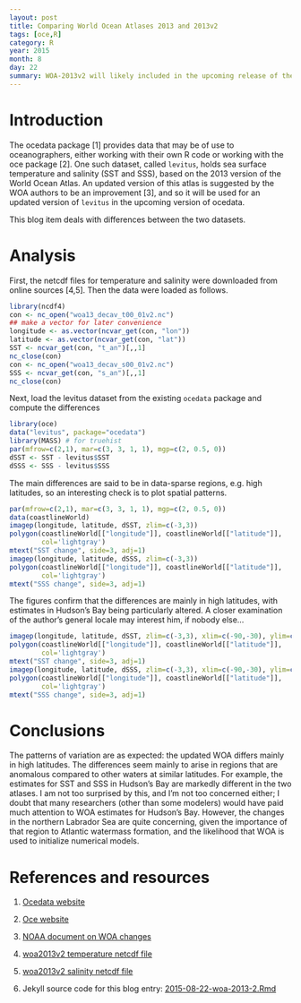 ```yaml
---
layout: post
title: Comparing World Ocean Atlases 2013 and 2013v2
tags: [oce,R]
category: R
year: 2015
month: 8
day: 22
summary: WOA-2013v2 will likely included in the upcoming release of the ``ocedata`` package, so I thought I should look into changes. Some results for SST and SSS are given here.
---
```


# Introduction

The ocedata package [1] provides data that may be of use to oceanographers,
either working with their own R code or working with the oce package [2]. One
such dataset, called ``levitus``, holds sea surface temperature and salinity
(SST and SSS), based on the 2013 version of the World Ocean Atlas.  An updated
version of this atlas is suggested by the WOA authors to be an improvement [3],
and so it will be used for an updated version of ``levitus`` in the upcoming
version of ocedata.

This blog item deals with differences between the two datasets.

# Analysis

First, the netcdf files for temperature and salinity were downloaded from
online sources [4,5]. Then the data were loaded as follows.
```r
library(ncdf4)
con <- nc_open("woa13_decav_t00_01v2.nc")
## make a vector for later convenience
longitude <- as.vector(ncvar_get(con, "lon"))
latitude <- as.vector(ncvar_get(con, "lat"))
SST <- ncvar_get(con, "t_an")[,,1]
nc_close(con)
con <- nc_open("woa13_decav_s00_01v2.nc")
SSS <- ncvar_get(con, "s_an")[,,1]
nc_close(con)
```

Next, load the levitus dataset from the existing ``ocedata`` package
and compute the differences
```r
library(oce)
data("levitus", package="ocedata")
library(MASS) # for truehist
par(mfrow=c(2,1), mar=c(3, 3, 1, 1), mgp=c(2, 0.5, 0))
dSST <- SST - levitus$SST
dSSS <- SSS - levitus$SSS
```

The main differences are said to be in data-sparse regions, e.g. high latitudes,
so an interesting check is to plot spatial patterns.
```r
par(mfrow=c(2,1), mar=c(3, 3, 1, 1), mgp=c(2, 0.5, 0))
data(coastlineWorld)
imagep(longitude, latitude, dSST, zlim=c(-3,3))
polygon(coastlineWorld[["longitude"]], coastlineWorld[["latitude"]],
        col='lightgray') 
mtext("SST change", side=3, adj=1)
imagep(longitude, latitude, dSSS, zlim=c(-3,3))
polygon(coastlineWorld[["longitude"]], coastlineWorld[["latitude"]],
        col='lightgray') 
mtext("SSS change", side=3, adj=1)
```

The figures confirm that the differences are mainly in high latitudes, with
estimates in Hudson's Bay being particularly altered.  A closer examination of
the author's general locale may interest him, if nobody else...
```r
imagep(longitude, latitude, dSST, zlim=c(-3,3), xlim=c(-90,-30), ylim=c(30, 90), asp=1)
polygon(coastlineWorld[["longitude"]], coastlineWorld[["latitude"]],
        col='lightgray') 
mtext("SST change", side=3, adj=1)
imagep(longitude, latitude, dSSS, zlim=c(-3,3), xlim=c(-90,-30), ylim=c(30, 90), asp=1)
polygon(coastlineWorld[["longitude"]], coastlineWorld[["latitude"]],
        col='lightgray') 
mtext("SSS change", side=3, adj=1)
```


# Conclusions

The patterns of variation are as expected: the updated WOA differs mainly in
high latitudes.  The differences seem mainly to arise in regions that are
anomalous compared to other waters at similar latitudes. For example, the
estimates for SST and SSS in Hudson's Bay are markedly different in the two
atlases.  I am not too surprised by this, and I'm not too concerned either; I
doubt that many researchers (other than some modelers) would have paid much
attention to WOA estimates for Hudson's Bay. However, the changes in the
northern Labrador Sea are quite concerning, given the importance of that region
to Atlantic watermass formation, and the likelihood that WOA is used to
initialize numerical models.

# References and resources

1. [Ocedata website](https://dankelley.github.io/ocedata/)   

2. [Oce website](https://dankelley.github.io/oce/)   

3. [NOAA document on WOA changes](http://data.nodc.noaa.gov/woa/WOA13/DOC/woa13v2_changes.pdf)

4. [woa2013v2 temperature netcdf file](http://data.nodc.noaa.gov/thredds/fileServer/woa/WOA13/DATAv2/temperature/netcdf/decav/1.00/woa13_decav_t00_01v2.nc)

5. [woa2013v2 salinity netcdf file](http://data.nodc.noaa.gov/thredds/fileServer/woa/WOA13/DATAv2/salinity/netcdf/decav/1.00/woa13_decav_s00_01v2.nc)

6. Jekyll source code for this blog entry: [2015-08-22-woa-2013-2.Rmd](https://raw.github.com/dankelley/dankelley.github.io/master/assets/2015-08-22-woa-2013-2.Rmd)

